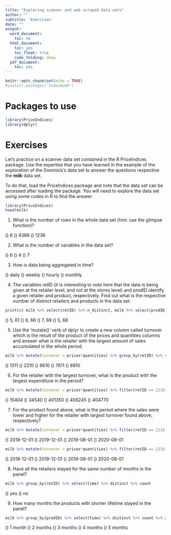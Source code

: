 ---
title: "Exploring scanner and web scraped data sets"
author: ""
subtitle: 'Exercises'
date: ""
output:
  word_document:
    toc: no
  html_document:
    toc: yes
    toc_float: true
    code_folding: show
  pdf_document:
    toc: yes
---


```{r setup, include=FALSE}
knitr::opts_chunk$set(echo = TRUE)
#install.packages("IndexNumR")
```

# Packages to use

```{r packages, echo=TRUE, warning=FALSE, warning=FALSE}

library(PriceIndices)
library(dplyr)


```



# Exercises

Let's practice on a scanner data set contained in the R PriceIndices package. Use the expertise that you have learned in the example of the exploration of the Dominick's data set to answer the questions respective the **milk** data set.

To do that, load the PriceIndices package and note that the data set can be accessed after loading the package. You will need to explore the data set using some codes in R to find the answer.

```{r price_indices, echo=TRUE}
library(PriceIndices)
head(milk)
```
1) What is the number of rows in the whole data set (hint: use the glimpse function)?

() 6
() 4386
() 1236

2) What is the number of variables in the data set?

() 6
() 4
() 7

3) How is data being aggregated in time?

() daily
() weekly
() hourly
() monthly

4) The variables retID (it is interesting to note here that the data is being given at the retailer level, and not at the stores level) and prodID identify a given retailer and product, respectively. Find out what is the respective number of distinct retailers and products in the data set. 


```{r price_indices_stores_prods, echo=FALSE}
print(c( milk %>% select(retID) %>% n_distinct, milk %>% select(prodID) %>% n_distinct))
```

() 5, 61
() 6, 66
() 7, 69
() 5, 68



5) Use the 'mutate()' verb of dplyr to create a new column called turnover which is the result of the product of the prices and quantities columns and answer what is the retailer with the largest amount of sales accumulated in the whole period. 

```{r price_indices_stores_milk, echo=FALSE}
milk %>% mutate(turnover = prices*quantities) %>% group_by(retID) %>% summarize(sales = sum(turnover)) %>% arrange(desc(sales)) %>% ungroup()
```

() 1311
() 2210
() 6610
() 7611
() 8910

6) For the retailer with the largest turnover, what is the product with the largest expenditure in the period?

```{r store_prod_largsale, echo=FALSE}
milk %>% mutate(turnover = prices*quantities) %>% filter(retID == 2210) %>%  group_by(prodID) %>% summarize(sales = sum(turnover)) %>% arrange(desc(sales)) %>% ungroup() %>% head()
```

() 15404
() 34540
() 401350
() 406245
() 404770

7) For the product found above, what is the period where the sales were lower and higher for the retailer with largest turnover found above, respectively?

```{r store_prod_largsalemax, echo=FALSE}
milk %>% mutate(turnover = prices*quantities) %>% filter(retID == 2210, prodID ==406245) %>%  slice_max(turnover, n=1)
```                                                                                                                                         
() 2018-12-01
() 2019-12-01
() 2019-08-01
() 2020-08-01

```{r store_prod_largsalemin, echo=FALSE}
milk %>% mutate(turnover = prices*quantities) %>% filter(retID == 2210, prodID ==406245) %>%  slice_min(turnover, n=1)
```  


() 2018-12-01
() 2019-12-01
() 2019-08-01
() 2020-08-01

8) Have all the retailers stayed for the same number of months in the panel?

```{r store_prod_largsale2, echo=FALSE}
milk %>% group_by(retID) %>% select(time) %>% distinct %>% count

```                                                                                                                         


() yes
() no


9) How many months the products with shorter lifetime stayed in the panel?

```{r store_prod_largsale3, echo=FALSE}
milk %>% group_by(prodID) %>% select(time) %>% distinct %>% count %>% arrange((n)) %>% head()

```  


() 1 month
() 2 months
() 3 months
() 4 months
() 5 months


